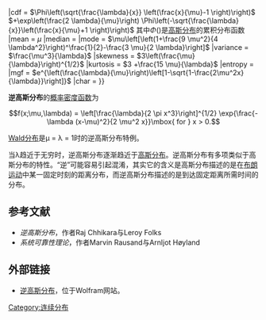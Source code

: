 {{Infobox 機率分佈
|name = 逆高斯分布
|type = 密度
|pdf_image = [[File:InverseG.png|325px]]|
|cdf_image =
|parameters =<math>\lambda > 0 </math> <br/> <math> \mu > 0</math>
|support = <math> x \in (0,\infty)</math>
|pdf = <math> \left[\frac{\lambda}{2 \pi x^3}\right]^{1/2} \exp{\frac{-\lambda (x-\mu)^2}{2 \mu^2 x}}</math>
|cdf = <math> \Phi\left(\sqrt{\frac{\lambda}{x}} \left(\frac{x}{\mu}-1 \right)\right) </math> <math>+\exp\left(\frac{2 \lambda}{\mu}\right) \Phi\left(-\sqrt{\frac{\lambda}{x}}\left(\frac{x}{\mu}+1 \right)\right)  </math> 
其中<math> \Phi \left(\right)</math>是[[正态分布|高斯分布]]的累积分布函数
|mean = <math> \mu </math>
|median =
|mode = <math>\mu\left[\left(1+\frac{9 \mu^2}{4 \lambda^2}\right)^\frac{1}{2}-\frac{3 \mu}{2 \lambda}\right]</math>
|variance = <math>\frac{\mu^3}{\lambda} </math>
|skewness = <math>3\left(\frac{\mu}{\lambda}\right)^{1/2} </math>
|kurtosis = <math>3 +\frac{15 \mu}{\lambda} </math>
|entropy =
|mgf = <math>e^{\left(\frac{\lambda}{\mu}\right)\left[1-\sqrt{1-\frac{2\mu^2x}{\lambda}}\right]}</math>
|char =
}}

'''逆高斯分布'''的[[概率密度函数|概率密度函数]]为

:<math>
f(x;\mu,\lambda)
= \left[\frac{\lambda}{2 \pi x^3}\right]^{1/2} \exp{\frac{-\lambda (x-\mu)^2}{2 \mu^2 x}}\mbox{ for } x > 0.</math>

[[Wald分布|Wald分布]]是μ = λ = 1时的逆高斯分布特例。

当λ趋近于无穷时，逆高斯分布逐渐趋近于[[正态分布|高斯分布]]。逆高斯分布有多项类似于高斯分布的特性。“逆”可能容易引起混淆，其实它的含义是高斯分布描述的是在[[布朗运动|布朗运动]]中某一固定时刻的距离分布，而逆高斯分布描述的是到达固定距离所需时间的分布。

==参考文献==

* ''逆高斯分布''，作者Raj Chhikara与Leroy Folks
* ''系统可靠性理论''，作者Marvin Rausand与Arnljot Høyland

==外部链接==
* [http://mathworld.wolfram.com/InverseGaussianDistribution.html 逆高斯分布]，位于Wolfram网站。

{{概率分布类型列表|逆高斯分布}}

[[Category:连续分布|Category:连续分布]]